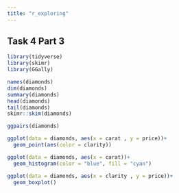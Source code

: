 ```yaml
---
title: "r_exploring"
---
```


## Task 4 Part 3

```r
library(tidyverse)
library(skimr)
library(GGally)
```

```r
names(diamonds)
dim(diamonds)
summary(diamonds)
head(diamonds)
tail(diamonds)
skimr::skim(diamonds)
```

```r
ggpairs(diamonds)
```

```r
ggplot(data = diamonds, aes(x = carat , y = price))+
  geom_point(aes(color = clarity))
```

```r
ggplot(data = diamonds, aes(x = carat))+
  geom_histogram(color = "blue", fill = "cyan")
```

```r
ggplot(data = diamonds, aes(x = clarity , y = price))+
  geom_boxplot()
```
